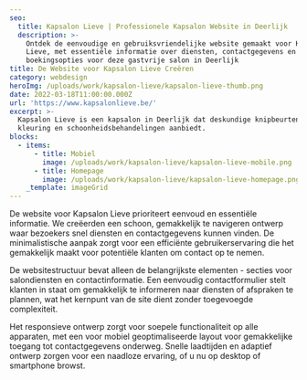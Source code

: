```yaml
---
seo:
  title: Kapsalon Lieve | Professionele Kapsalon Website in Deerlijk
  description: >-
    Ontdek de eenvoudige en gebruiksvriendelijke website gemaakt voor Kapsalon
    Lieve, met essentiële informatie over diensten, contactgegevens en
    boekingsopties voor deze gastvrije salon in Deerlijk
title: De Website voor Kapsalon Lieve Creëren
category: webdesign
heroImg: /uploads/work/kapsalon-lieve/kapsalon-lieve-thumb.png
date: 2022-03-18T11:00:00.000Z
url: 'https://www.kapsalonlieve.be/'
excerpt: >-
  Kapsalon Lieve is een kapsalon in Deerlijk dat deskundige knipbeurten, styling,
  kleuring en schoonheidsbehandelingen aanbiedt.
blocks:
  - items:
      - title: Mobiel
        image: /uploads/work/kapsalon-lieve/kapsalon-lieve-mobile.png
      - title: Homepage
        image: /uploads/work/kapsalon-lieve/kapsalon-lieve-homepage.png
    _template: imageGrid
---
```


De website voor Kapsalon Lieve prioriteert eenvoud en essentiële informatie. We creëerden een schoon, gemakkelijk te navigeren ontwerp waar bezoekers snel diensten en contactgegevens kunnen vinden. De minimalistische aanpak zorgt voor een efficiënte gebruikerservaring die het gemakkelijk maakt voor potentiële klanten om contact op te nemen.

De websitestructuur bevat alleen de belangrijkste elementen - secties voor salondiensten en contactinformatie. Een eenvoudig contactformulier stelt klanten in staat om gemakkelijk te informeren naar diensten of afspraken te plannen, wat het kernpunt van de site dient zonder toegevoegde complexiteit.

Het responsieve ontwerp zorgt voor soepele functionaliteit op alle apparaten, met een voor mobiel geoptimaliseerde layout voor gemakkelijke toegang tot contactgegevens onderweg. Snelle laadtijden en adaptief ontwerp zorgen voor een naadloze ervaring, of u nu op desktop of smartphone browst.
